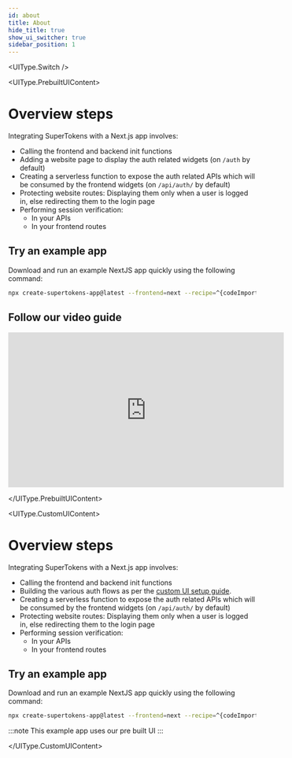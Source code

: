```yaml
---
id: about
title: About
hide_title: true
show_ui_switcher: true
sidebar_position: 1
---
```



<UIType.Switch />

<UIType.PrebuiltUIContent>

# Overview steps

Integrating SuperTokens with a Next.js app involves:
- Calling the frontend and backend init functions
- Adding a website page to display the auth related widgets (on `/auth` by default)
- Creating a serverless function to expose the auth related APIs which will be consumed by the frontend widgets (on `/api/auth/` by default)
- Protecting website routes: Displaying them only when a user is logged in, else redirecting them to the login page
- Performing session verification:
    - In your APIs
    - In your frontend routes

## Try an example app
Download and run an example NextJS app quickly using the following command:

```bash
npx create-supertokens-app@latest --frontend=next --recipe=^{codeImportRecipeName}
```

## Follow our video guide

<iframe width="560" height="315" src="https://www.youtube.com/embed/CVxR-OHorUM?si=UWXDTnA1pH6oRhGC" title="YouTube video player" frameborder="0" allow="accelerometer; autoplay; clipboard-write; encrypted-media; gyroscope; picture-in-picture; web-share" referrerpolicy="strict-origin-when-cross-origin" allowfullscreen></iframe>

</UIType.PrebuiltUIContent>

<UIType.CustomUIContent>

# Overview steps

Integrating SuperTokens with a Next.js app involves:
- Calling the frontend and backend init functions
- Building the various auth flows as per the [custom UI setup guide](../../custom-ui/init/frontend).
- Creating a serverless function to expose the auth related APIs which will be consumed by the frontend widgets (on `/api/auth/` by default)
- Protecting website routes: Displaying them only when a user is logged in, else redirecting them to the login page
- Performing session verification:
    - In your APIs
    - In your frontend routes

## Try an example app

Download and run an example NextJS app quickly using the following command:

```bash
npx create-supertokens-app@latest --frontend=next --recipe=^{codeImportRecipeName}
```

:::note
This example app uses our pre built UI
:::

</UIType.CustomUIContent>
